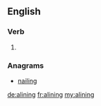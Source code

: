 ==English==

===Verb===
{{head|en|present participle}}

# {{present participle of|aline|lang=en}}

===Anagrams===
* [[nailing#English|nailing]]

[[de:alining]]
[[fr:alining]]
[[my:alining]]